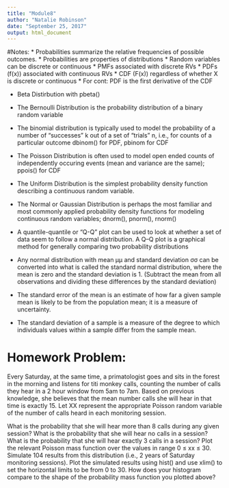 ```yaml
---
title: "Module8"
author: "Natalie Robinson"
date: "September 25, 2017"
output: html_document
---
```


#Notes:
* Probabilities summarize the relative frequencies of possible outcomes.
* Probabilities are properties of distributions
* Random variables can be discrete or continuous 
* PMFs associated with discrete RVs
* PDFs (f(x)) associated with continuous RVs
* CDF (F(x)) regardless of whether X is discrete or continuous
* For cont: PDF is the first derivative of the CDF

* Beta Distirbution with pbeta()

* The Bernoulli Distribution is the probability distribution of a binary random variable

* The binomial distribution is typically used to model the probability of a number of “successes” k out of a set of “trials” n, i.e., for counts of a particular outcome 
dbinom() for PDF, pbinom for CDF

* The Poisson Distribution is often used to model open ended counts of independently occuring events (mean and variance are the same); ppois() for CDF

* The Uniform Distribution is the simplest probability density function describing a continuous random variable.

* The Normal or Gaussian Distribution is perhaps the most familiar and most commonly applied probability density functions for modeling continuous random variables; dnorm(), pnorm(), rnorm()

* A quantile-quantile or “Q-Q” plot can be used to look at whether a set of data seem to follow a normal distribution. A Q–Q plot is a graphical method for generally comparing two probability distributions

* Any normal distribution with mean μμ and standard deviation σσ can be converted into what is called the standard normal distribution, where the mean is zero and the standard deviation is 1. (Subtract the mean from all observations and dividing these differences by the standard deviation)

* The standard error of the mean is an estimate of how far a given sample mean is likely to be from the population mean; it is a measure of uncertainty. 
* The standard deviation of a sample is a measure of the degree to which individuals values within a sample differ from the sample mean.

# Homework Problem:
Every Saturday, at the same time, a primatologist goes and sits in the forest in the morning and listens for titi monkey calls, counting the number of calls they hear in a 2 hour window from 5am to 7am. Based on previous knowledge, she believes that the mean number calls she will hear in that time is exactly 15. Let XX represent the appropriate Poisson random variable of the number of calls heard in each monitoring session.

What is the probability that she will hear more than 8 calls during any given session?
What is the probability that she will hear no calls in a session?
What is the probability that she will hear exactly 3 calls in a session?
Plot the relevant Poisson mass function over the values in range 0 ≤ xx ≤ 30.
Simulate 104 results from this distribution (i.e., 2 years of Saturday monitoring sessions).
Plot the simulated results using hist() and use xlim() to set the horizontal limits to be from 0 to 30. How does your histogram compare to the shape of the probability mass function you plotted above?